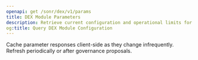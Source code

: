 ```yaml
---
openapi: get /sonr/dex/v1/params
title: DEX Module Parameters
description: Retrieve current configuration and operational limits for the DEX module
og:title: Query DEX Module Configuration
---
```


<Tip>
  Cache parameter responses client-side as they change infrequently.
  Refresh periodically or after governance proposals.
</Tip>
